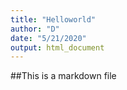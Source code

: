 ---
title: "Helloworld"
author: "D"
date: "5/21/2020"
output: html_document
---
##This is a markdown file

